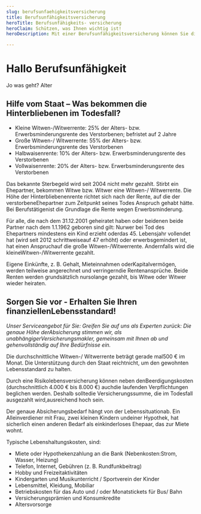 ```yaml
---
slug: berufsunfaehigkeitsversicherung
title: Berufsunfähigkeitsversicherung
heroTitle: Berufsunfähigkeits- versicherung
heroClaim: Schützen, was Ihnen wichtig ist!
heroDescription: Mit einer Berufsunfähigkeitsversicherung können Sie die Existenz Ihrer Ehepartner, Lebenspartner oder Geschäftspartner optimal absichern.

---
```


# Hallo Berufsunfähigkeit

Jo was geht? Alter

## Hilfe vom Staat – Was bekommen die Hinterbliebenen im Todesfall?

- Kleine Witwen-/Witwerrente: 25% der Alters- bzw. Erwerbsminderungsrente des Verstorbenen; befristet auf 2 Jahre
- Große Witwen-/ Witwerrente: 55% der Alters- bzw. Erwerbsminderungsrente des Verstorbenen
- Halbwaisenrente: 10% der Alters- bzw. Erwerbsminderungsrente des Verstorbenen
- Vollwaisenrente: 20% der Alters- bzw. Erwerbsminderungsrente des Verstorbenen

Das bekannte Sterbegeld wird seit 2004 nicht mehr gezahlt. Stirbt ein Ehepartner, bekommen Witwe bzw. Witwer eine Witwen-/ Witwerrente. Die Höhe der Hinterbliebenenrente richtet sich nach der Rente, auf die der verstorbeneEhepartner zum Zeitpunkt seines Todes Anspruch gehabt hätte. Bei Berufstätigenist die Grundlage die Rente wegen Erwerbsminderung.

Für alle, die nach dem 31.12.2001 geheiratet haben oder beidenen beide Partner nach dem 1.1.1962 geboren sind gilt: Nurwer bei Tod des Ehepartners mindestens ein Kind erzieht oderdas 45. Lebensjahr vollendet hat (wird seit 2012 schrittweiseauf 47 erhöht) oder erwerbsgemindert ist, hat einen Anspruchauf die große Witwen-/Witwerrente. Andernfalls wird die kleineWitwen-/Witwerrente gezahlt.

Eigene Einkünfte, z. B. Gehalt, Mieteinnahmen oderKapitalvermögen, werden teilweise angerechnet und verringerndie Rentenansprüche. Beide Renten werden grundsätzlich nursolange gezahlt, bis Witwe oder Witwer wieder heiraten.

## Sorgen Sie vor - Erhalten Sie Ihren finanziellenLebensstandard!

_Unser Serviceangebot für Sie:
Greifen Sie auf uns als Experten zurück: Die genaue Höhe derAbsicherung stimmen wir, als unabhängigerVersicherungsmakler, gemeinsam mit Ihnen ab und gehenvollständig auf Ihre Bedürfnisse ein._

Die durchschnittliche Witwen-/ Witwerrente beträgt gerade mal500 € im Monat. Die Unterstützung durch den Staat reichtnicht, um den gewohnten Lebensstandard zu halten.

Durch eine Risikolebensversicherung können neben denBeerdigungskosten (durchschnittlich 4.000 € bis 8.000 €) auchdie laufenden Verpflichtungen beglichen werden. Deshalb solltedie Versicherungssumme, die im Todesfall ausgezahlt wird,ausreichend hoch sein.

Der genaue Absicherungsbedarf hängt von der Lebenssituationab. Ein Alleinverdiener mit Frau, zwei kleinen Kindern undeiner Hypothek, hat sicherlich einen anderen Bedarf als einkinderloses Ehepaar, das zur Miete wohnt.

Typische Lebenshaltungskosten, sind:
- Miete oder Hypothekenzahlung an die Bank (Nebenkosten:Strom, Wasser, Heizung)
- Telefon, Internet, Gebühren (z. B. Rundfunkbeitrag)
- Hobby und Freizeitaktivitäten
- Kindergarten und Musikunterricht / Sportverein der Kinder
- Lebensmittel, Kleidung, Mobiliar
- Betriebskosten für das Auto und / oder Monatstickets für Bus/ Bahn
- Versicherungsprämien und Konsumkredite
- Altersvorsorge